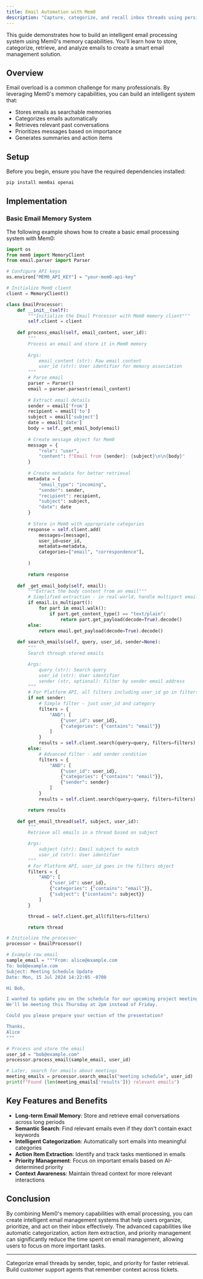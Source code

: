 ```yaml
---
title: Email Automation with Mem0
description: "Capture, categorize, and recall inbox threads using persistent memories."
---
```



This guide demonstrates how to build an intelligent email processing system using Mem0's memory capabilities. You'll learn how to store, categorize, retrieve, and analyze emails to create a smart email management solution.

## Overview

Email overload is a common challenge for many professionals. By leveraging Mem0's memory capabilities, you can build an intelligent system that:

- Stores emails as searchable memories
- Categorizes emails automatically
- Retrieves relevant past conversations
- Prioritizes messages based on importance
- Generates summaries and action items

## Setup

Before you begin, ensure you have the required dependencies installed:

```bash
pip install mem0ai openai
```

## Implementation

### Basic Email Memory System

The following example shows how to create a basic email processing system with Mem0:

```python
import os
from mem0 import MemoryClient
from email.parser import Parser

# Configure API keys
os.environ["MEM0_API_KEY"] = "your-mem0-api-key"

# Initialize Mem0 client
client = MemoryClient()

class EmailProcessor:
    def __init__(self):
        """Initialize the Email Processor with Mem0 memory client"""
        self.client = client
        
    def process_email(self, email_content, user_id):
        """
        Process an email and store it in Mem0 memory
        
        Args:
            email_content (str): Raw email content
            user_id (str): User identifier for memory association
        """
        # Parse email
        parser = Parser()
        email = parser.parsestr(email_content)
        
        # Extract email details
        sender = email['from']
        recipient = email['to']
        subject = email['subject']
        date = email['date']
        body = self._get_email_body(email)
        
        # Create message object for Mem0
        message = {
            "role": "user",
            "content": f"Email from {sender}: {subject}\n\n{body}"
        }
        
        # Create metadata for better retrieval
        metadata = {
            "email_type": "incoming",
            "sender": sender,
            "recipient": recipient,
            "subject": subject,
            "date": date
        }
        
        # Store in Mem0 with appropriate categories
        response = self.client.add(
            messages=[message],
            user_id=user_id,
            metadata=metadata,
            categories=["email", "correspondence"],
            
        )
        
        return response
    
    def _get_email_body(self, email):
        """Extract the body content from an email"""
        # Simplified extraction - in real-world, handle multipart emails
        if email.is_multipart():
            for part in email.walk():
                if part.get_content_type() == "text/plain":
                    return part.get_payload(decode=True).decode()
        else:
            return email.get_payload(decode=True).decode()
    
    def search_emails(self, query, user_id, sender=None):
        """
        Search through stored emails

        Args:
            query (str): Search query
            user_id (str): User identifier
            sender (str, optional): Filter by sender email address
        """
        # For Platform API, all filters including user_id go in filters object
        if not sender:
            # Simple filter - just user_id and category
            filters = {
                "AND": [
                    {"user_id": user_id},
                    {"categories": {"contains": "email"}}
                ]
            }
            results = self.client.search(query=query, filters=filters)
        else:
            # Advanced filter - add sender condition
            filters = {
                "AND": [
                    {"user_id": user_id},
                    {"categories": {"contains": "email"}},
                    {"sender": sender}
                ]
            }
            results = self.client.search(query=query, filters=filters)

        return results
        
    def get_email_thread(self, subject, user_id):
        """
        Retrieve all emails in a thread based on subject

        Args:
            subject (str): Email subject to match
            user_id (str): User identifier
        """
        # For Platform API, user_id goes in the filters object
        filters = {
            "AND": [
                {"user_id": user_id},
                {"categories": {"contains": "email"}},
                {"subject": {"icontains": subject}}
            ]
        }

        thread = self.client.get_all(filters=filters)

        return thread

# Initialize the processor
processor = EmailProcessor()

# Example raw email
sample_email = """From: alice@example.com
To: bob@example.com
Subject: Meeting Schedule Update
Date: Mon, 15 Jul 2024 14:22:05 -0700

Hi Bob,

I wanted to update you on the schedule for our upcoming project meeting.
We'll be meeting this Thursday at 2pm instead of Friday.

Could you please prepare your section of the presentation?

Thanks,
Alice
"""

# Process and store the email
user_id = "bob@example.com"
processor.process_email(sample_email, user_id)

# Later, search for emails about meetings
meeting_emails = processor.search_emails("meeting schedule", user_id)
print(f"Found {len(meeting_emails['results'])} relevant emails")
```

## Key Features and Benefits

- **Long-term Email Memory**: Store and retrieve email conversations across long periods
- **Semantic Search**: Find relevant emails even if they don't contain exact keywords
- **Intelligent Categorization**: Automatically sort emails into meaningful categories
- **Action Item Extraction**: Identify and track tasks mentioned in emails
- **Priority Management**: Focus on important emails based on AI-determined priority
- **Context Awareness**: Maintain thread context for more relevant interactions

## Conclusion

By combining Mem0's memory capabilities with email processing, you can create intelligent email management systems that help users organize, prioritize, and act on their inbox effectively. The advanced capabilities like automatic categorization, action item extraction, and priority management can significantly reduce the time spent on email management, allowing users to focus on more important tasks.

---

<CardGroup cols={2}>
  <Card title="Tag and Organize Memories" icon="tag" href="/cookbooks/essentials/tagging-and-organizing-memories">
    Categorize email threads by sender, topic, and priority for faster retrieval.
  </Card>
  <Card title="Support Inbox with Mem0" icon="headset" href="/cookbooks/operations/support-inbox">
    Build customer support agents that remember context across tickets.
  </Card>
</CardGroup>
